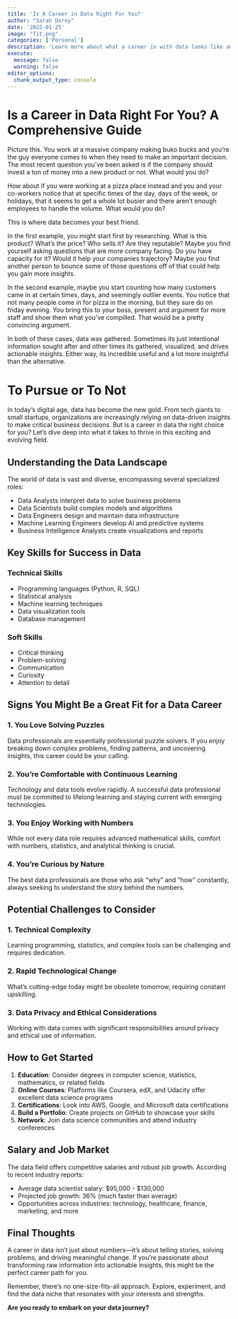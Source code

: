 ```yaml
---
title: 'Is A Career in Data Right For You?'
author: "Sarah Dorny"
date: '2022-01-25'
image: "fit.png"
categories: ['Personal']
description: 'Learn more about what a career in with data looks like and if it is right for you!.'
execute: 
  message: false
  warning: false
editor_options: 
  chunk_output_type: console
---
```


# Is a Career in Data Right For You? A Comprehensive Guide

Picture this. You work at a massive company making buko bucks and you're the guy everyone comes to when they need to make an important decision. The most recent question you've been asked is if the company should invest a ton of money into a new product or not. What would you do?

How about if you were working at a pizza place instead and you and your co-workers notice that at specific times of the day, days of the week, or holidays, that it seems to get a whole lot busier and there aren't enough employees to handle the volume. What would you do?

This is where data becomes your best friend.

In the first example, you might start first by researching. What is this product? What's the price? Who sells it? Are they reputable? Maybe you find yourself asking questions that are more company facing. Do you have capacity for it? Would it help your companies trajectory? Maybe you find another person to bounce some of those questions off of that could help you gain more insights. 

In the second example, maybe you start counting how many customers came in at certain times, days, and seemingly outlier events. You notice that not many people come in for pizza in the morning, but they sure do on friday evening. You bring this to your boss, present and argument for more staff and show them what you've compilled. That would be a pretty convincing argument.

In both of these cases, data was gathered. Sometimes its just intentional information sought after and other times its gathered, visualized, and drives actionable insights. Either way, its incredible useful and a lot more insightful than the alternative.

# To Pursue or To Not

In today's digital age, data has become the new gold. From tech giants to small startups, organizations are increasingly relying on data-driven insights to make critical business decisions. But is a career in data the right choice for you? Let's dive deep into what it takes to thrive in this exciting and evolving field.

## Understanding the Data Landscape

The world of data is vast and diverse, encompassing several specialized roles:

- Data Analysts interpret data to solve business problems 
- Data Scientists build complex models and algorithms
- Data Engineers design and maintain data infrastructure
- Machine Learning Engineers develop AI and predictive systems
- Business Intelligence Analysts create visualizations and reports

## Key Skills for Success in Data

### Technical Skills

- Programming languages (Python, R, SQL)
- Statistical analysis
- Machine learning techniques
- Data visualization tools
- Database management

### Soft Skills

- Critical thinking
- Problem-solving
- Communication
- Curiosity
- Attention to detail

## Signs You Might Be a Great Fit for a Data Career

### 1. You Love Solving Puzzles

Data professionals are essentially professional puzzle solvers. If you enjoy breaking down complex problems, finding patterns, and uncovering insights, this career could be your calling.

### 2. You're Comfortable with Continuous Learning

Technology and data tools evolve rapidly. A successful data professional must be committed to lifelong learning and staying current with emerging technologies.

### 3. You Enjoy Working with Numbers

While not every data role requires advanced mathematical skills, comfort with numbers, statistics, and analytical thinking is crucial.

### 4. You're Curious by Nature

The best data professionals are those who ask "why" and "how" constantly, always seeking to understand the story behind the numbers.

## Potential Challenges to Consider

### 1. Technical Complexity

Learning programming, statistics, and complex tools can be challenging and requires dedication.

### 2. Rapid Technological Change

What's cutting-edge today might be obsolete tomorrow, requiring constant upskilling.

### 3. Data Privacy and Ethical Considerations

Working with data comes with significant responsibilities around privacy and ethical use of information.

## How to Get Started

1. **Education**: Consider degrees in computer science, statistics, mathematics, or related fields
2. **Online Courses**: Platforms like Coursera, edX, and Udacity offer excellent data science programs
3. **Certifications**: Look into AWS, Google, and Microsoft data certifications
4. **Build a Portfolio**: Create projects on GitHub to showcase your skills
5. **Network**: Join data science communities and attend industry conferences

## Salary and Job Market

The data field offers competitive salaries and robust job growth. According to recent industry reports:

- Average data scientist salary: $95,000 - $130,000
- Projected job growth: 36% (much faster than average)
- Opportunities across industries: technology, healthcare, finance, marketing, and more

## Final Thoughts

A career in data isn't just about numbers—it's about telling stories, solving problems, and driving meaningful change. If you're passionate about transforming raw information into actionable insights, this might be the perfect career path for you.

Remember, there's no one-size-fits-all approach. Explore, experiment, and find the data niche that resonates with your interests and strengths.

**Are you ready to embark on your data journey?**